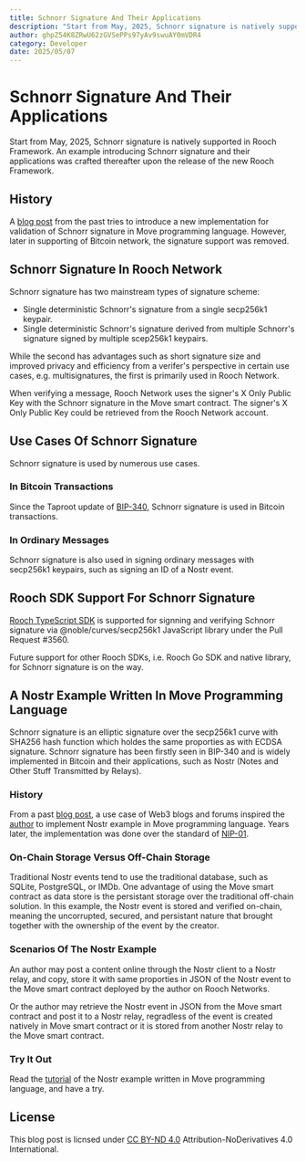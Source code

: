 ```yaml
---
title: Schnorr Signature And Their Applications
description: "Start from May, 2025, Schnorr signature is natively supported in Rooch Framework. An example introducing Schnorr signature and their applications was crafted thereafter upon the release of the new Rooch Framework."
author: ghpZ54K8ZRwU62zGVSePPs97yAv9swuAY0mVDR4
category: Developer
date: 2025/05/07
---
```



<PostHeader />

# Schnorr Signature And Their Applications

Start from May, 2025, Schnorr signature is natively supported in Rooch Framework. An example introducing Schnorr signature and their applications was crafted thereafter upon the release of the new Rooch Framework.

## History

A [blog post](./release-231018.en-US.mdx) from the past tries to introduce a new implementation for validation of Schnorr signature in Move programming language. However, later in supporting of Bitcoin network, the signature support was removed.

## Schnorr Signature In Rooch Network

Schnorr signature has two mainstream types of signature scheme:

- Single deterministic Schnorr's signature from a single secp256k1 keypair.
- Single deterministic Schnorr's signature derived from multiple Schnorr's signature signed by multiple scep256k1 keypairs.

While the second has advantages such as short signature size and improved privacy and efficiency from a verifer's perspective in certain use cases, e.g. multisignatures, the first is primarily used in Rooch Network.

When verifying a message, Rooch Network uses the signer's X Only Public Key with the Schnorr signature in the Move smart contract. The signer's X Only Public Key could be retrieved from the Rooch Network account.

## Use Cases Of Schnorr Signature

Schnorr signature is used by numerous use cases.

### In Bitcoin Transactions

Since the Taproot update of [BIP-340](https://github.com/bitcoin/bips/blob/master/bip-0340.mediawiki), Schnorr signature is used in Bitcoin transactions.

### In Ordinary Messages

Schnorr signature is also used in signing ordinary messages with secp256k1 keypairs, such as signing an ID of a Nostr event.

## Rooch SDK Support For Schnorr Signature

[Rooch TypeScript SDK](../../../../sdk/typescript/rooch-sdk) is supported for signning and verifying Schnorr signature via @noble/curves/secp256k1 JavaScript library under the Pull Request #3560.

Future support for other Rooch SDKs, i.e. Rooch Go SDK and native library, for Schnorr signature is on the way.

## A Nostr Example Written In Move Programming Language

Schnorr signature is an elliptic signature over the secp256k1 curve with SHA256 hash function which holdes the same proporties as with ECDSA signature. Schnorr signature has been firstly seen in BIP-340 and is widely implemented in Bitcoin and their applications, such as Nostr (Notes and Other Stuff Transmitted by Relays).

### History

From a past [blog post](./release-230717.en-US.mdx), a use case of Web3 blogs and forums inspired the [author](https://github.com/ghpZ54K8ZRwU62zGVSePPs97yAv9swuAY0mVDR4) to implement Nostr example in Move programming language. Years later, the implementation was done over the standard of [NIP-01](https://github.com/nostr-protocol/nips/blob/master/01.md).

### On-Chain Storage Versus Off-Chain Storage

Traditional Nostr events tend to use the traditional database, such as SQLite, PostgreSQL, or IMDb. One advantage of using the Move smart contract as data store is the persistant storage over the traditional off-chain solution. In this example, the Nostr event is stored and verified on-chain, meaning the uncorrupted, secured, and persistant nature that brought together with the ownership of the event by the creator.

### Scenarios Of The Nostr Example

An author may post a content online through the Nostr client to a Nostr relay, and copy, store it with same proporties in JSON of the Nostr event to the Move smart contract deployed by the author on Rooch Networks.

Or the author may retrieve the Nostr event in JSON from the Move smart contract and post it to a Nostr relay, regradless of the event is created natively in Move smart contract or it is stored from another Nostr relay to the Move smart contract.

### Try It Out

Read the [tutorial](../../../../examples/nostr/README.md) of the Nostr example written in Move programming language, and have a try.

## License

This blog post is licnsed under [CC BY-ND 4.0](https://creativecommons.org/licenses/by-nd/4.0/legalcode.txt) Attribution-NoDerivatives 4.0 International.
